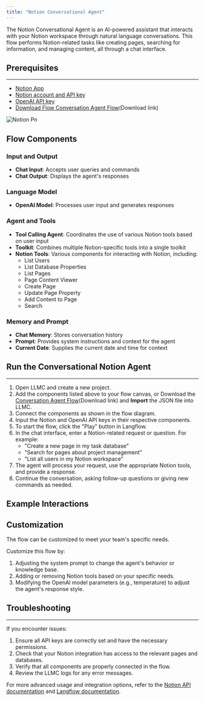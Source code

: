 ```yaml
---
title: "Notion Conversational Agent"
---
```


The Notion Conversational Agent is an AI-powered assistant that interacts with your Notion workspace through natural language conversations. This flow performs Notion-related tasks like creating pages, searching for information, and managing content, all through a chat interface.

## **Prerequisites**[**​**](https://docs.langflow.org/integrations/notion/notion-agent-conversational#prerequisites)

---

- [Notion App](/Integrations/Notion/notion-setup)
- [Notion account and API key](https://www.notion.so/my-integrations)
- [OpenAI API key](https://platform.openai.com/account/api-keys)
- [Download Flow Conversation Agent Flow](https://docs.langflow.org/assets/files/Conversational_Notion_Agent-29ab60cb11e52e7bbb1a4917f4799629.json)(Download link)

![Notion Pn](/images/notion.png)

## **Flow Components**[**​**](https://docs.langflow.org/integrations/notion/notion-agent-conversational#flow-components)

### **Input and Output**[**​**](https://docs.langflow.org/integrations/notion/notion-agent-conversational#input-and-output)

- **Chat Input**: Accepts user queries and commands
- **Chat Output**: Displays the agent's responses

### **Language Model**

- **OpenAI Model**: Processes user input and generates responses

### **Agent and Tools**[**​**](https://docs.langflow.org/integrations/notion/notion-agent-conversational#agent-and-tools)

- **Tool Calling Agent**: Coordinates the use of various Notion tools based on user input
- **Toolkit**: Combines multiple Notion-specific tools into a single toolkit
- **Notion Tools**: Various components for interacting with Notion, including:
  - List Users
  - List Database Properties
  - List Pages
  - Page Content Viewer
  - Create Page
  - Update Page Property
  - Add Content to Page
  - Search

### **Memory and Prompt**

- **Chat Memory**: Stores conversation history
- **Prompt**: Provides system instructions and context for the agent
- **Current Date**: Supplies the current date and time for context

## **Run the Conversational Notion Agent**[**​**](https://docs.langflow.org/integrations/notion/notion-agent-conversational#run-the-conversational-notion-agent)

---

1. Open LLMC and create a new project.
2. Add the components listed above to your flow canvas, or Download the [Conversation Agent Flow](https://docs.langflow.org/assets/files/Conversational_Notion_Agent-29ab60cb11e52e7bbb1a4917f4799629.json)(Download link) and **Import** the JSON file into LLMC.
3. Connect the components as shown in the flow diagram.
4. Input the Notion and OpenAI API keys in their respective components.
5. To start the flow, click the "Play" button in Langflow.
6. In the chat interface, enter a Notion-related request or question. For example:
   - "Create a new page in my task database"
   - "Search for pages about project management"
   - "List all users in my Notion workspace"
7. The agent will process your request, use the appropriate Notion tools, and provide a response.
8. Continue the conversation, asking follow-up questions or giving new commands as needed.

## **Example Interactions**

## **Customization**

The flow can be customized to meet your team's specific needs.

Customize this flow by:

1. Adjusting the system prompt to change the agent's behavior or knowledge base.
2. Adding or removing Notion tools based on your specific needs.
3. Modifying the OpenAI model parameters (e.g., temperature) to adjust the agent's response style.

## **Troubleshooting**[**​**](https://docs.langflow.org/integrations/notion/notion-agent-conversational#troubleshooting)

---

If you encounter issues:

1. Ensure all API keys are correctly set and have the necessary permissions.
2. Check that your Notion integration has access to the relevant pages and databases.
3. Verify that all components are properly connected in the flow.
4. Review the LLMC logs for any error messages.

For more advanced usage and integration options, refer to the [Notion API documentation](https://developers.notion.com/) and [Langflow documentation](https://docs.langflow.org/).